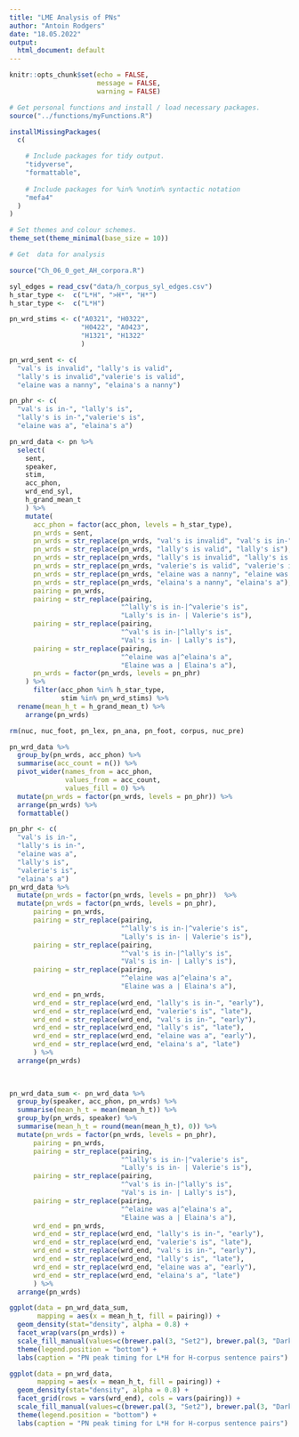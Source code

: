 ```yaml
---
title: "LME Analysis of PNs"
author: "Antoin Rodgers"
date: "18.05.2022"
output:
  html_document: default
---
```


```r
knitr::opts_chunk$set(echo = FALSE, 
                      message = FALSE,
                      warning = FALSE)

# Get personal functions and install / load necessary packages.
source("../functions/myFunctions.R")

installMissingPackages(
  c(

    # Include packages for tidy output.
    "tidyverse",
    "formattable",
    
    # Include packages for %in% %notin% syntactic notation
    "mefa4"
  )
)

# Set themes and colour schemes.
theme_set(theme_minimal(base_size = 10))
```


```r
# Get  data for analysis

source("Ch_06_0_get_AH_corpora.R")

syl_edges = read_csv("data/h_corpus_syl_edges.csv")
h_star_type <-  c("L*H", ">H*", "H*")
h_star_type <-  c("L*H")

pn_wrd_stims <- c("A0321", "H0322",
                  "H0422", "A0423",
                  "H1321", "H1322"
                  )

pn_wrd_sent <- c(
  "val's is invalid", "lally's is valid",
  "lally's is invalid","valerie's is valid",
  "elaine was a nanny", "elaina's a nanny")

pn_phr <- c(
  "val's is in-", "lally's is",
  "lally's is in-","valerie's is",
  "elaine was a", "elaina's a")

pn_wrd_data <- pn %>%
  select(
    sent,
    speaker,
    stim,
    acc_phon,
    wrd_end_syl,
    h_grand_mean_t
    ) %>%
    mutate(
      acc_phon = factor(acc_phon, levels = h_star_type),
      pn_wrds = sent,
      pn_wrds = str_replace(pn_wrds, "val's is invalid", "val's is in-"),
      pn_wrds = str_replace(pn_wrds, "lally's is valid", "lally's is"),
      pn_wrds = str_replace(pn_wrds, "lally's is invalid", "lally's is in-"),
      pn_wrds = str_replace(pn_wrds, "valerie's is valid", "valerie's is"),
      pn_wrds = str_replace(pn_wrds, "elaine was a nanny", "elaine was a"),
      pn_wrds = str_replace(pn_wrds, "elaina's a nanny", "elaina's a"),
      pairing = pn_wrds,
      pairing = str_replace(pairing,
                            "^lally's is in-|^valerie's is",
                            "Lally's is in- | Valerie's is"),      
      pairing = str_replace(pairing,
                            "^val's is in-|^lally's is",
                            "Val's is in- | Lally's is"),
      pairing = str_replace(pairing,
                            "^elaine was a|^elaina's a",
                            "Elaine was a | Elaina's a"),
      pn_wrds = factor(pn_wrds, levels = pn_phr)
    ) %>% 
      filter(acc_phon %in% h_star_type,
             stim %in% pn_wrd_stims) %>% 
  rename(mean_h_t = h_grand_mean_t) %>% 
    arrange(pn_wrds)

rm(nuc, nuc_foot, pn_lex, pn_ana, pn_foot, corpus, nuc_pre)

```

```r
pn_wrd_data %>%
  group_by(pn_wrds, acc_phon) %>% 
  summarise(acc_count = n()) %>% 
  pivot_wider(names_from = acc_phon,
              values_from = acc_count,
              values_fill = 0) %>% 
  mutate(pn_wrds = factor(pn_wrds, levels = pn_phr)) %>% 
  arrange(pn_wrds) %>%
  formattable()
```

```r

pn_phr <- c(
  "val's is in-",
  "lally's is in-",
  "elaine was a",
  "lally's is",
  "valerie's is",
  "elaina's a")
pn_wrd_data %>%   
  mutate(pn_wrds = factor(pn_wrds, levels = pn_phr))  %>% 
  mutate(pn_wrds = factor(pn_wrds, levels = pn_phr),
      pairing = pn_wrds,
      pairing = str_replace(pairing,
                            "^lally's is in-|^valerie's is",
                            "Lally's is in- | Valerie's is"),      
      pairing = str_replace(pairing,
                            "^val's is in-|^lally's is",
                            "Val's is in- | Lally's is"),
      pairing = str_replace(pairing,
                            "^elaine was a|^elaina's a",
                            "Elaine was a | Elaina's a"),
      wrd_end = pn_wrds,
      wrd_end = str_replace(wrd_end, "lally's is in-", "early"),      
      wrd_end = str_replace(wrd_end, "valerie's is", "late"),      
      wrd_end = str_replace(wrd_end, "val's is in-", "early"),
      wrd_end = str_replace(wrd_end, "lally's is", "late"),
      wrd_end = str_replace(wrd_end, "elaine was a", "early"),
      wrd_end = str_replace(wrd_end, "elaina's a", "late")
      ) %>% 
  arrange(pn_wrds)

                       
  
pn_wrd_data_sum <- pn_wrd_data %>%
  group_by(speaker, acc_phon, pn_wrds) %>%
  summarise(mean_h_t = mean(mean_h_t)) %>% 
  group_by(pn_wrds, speaker) %>%
  summarise(mean_h_t = round(mean(mean_h_t), 0)) %>% 
  mutate(pn_wrds = factor(pn_wrds, levels = pn_phr),
      pairing = pn_wrds,
      pairing = str_replace(pairing,
                            "^lally's is in-|^valerie's is",
                            "Lally's is in- | Valerie's is"),      
      pairing = str_replace(pairing,
                            "^val's is in-|^lally's is",
                            "Val's is in- | Lally's is"),
      pairing = str_replace(pairing,
                            "^elaine was a|^elaina's a",
                            "Elaine was a | Elaina's a"),
      wrd_end = pn_wrds,
      wrd_end = str_replace(wrd_end, "lally's is in-", "early"),      
      wrd_end = str_replace(wrd_end, "valerie's is", "late"),      
      wrd_end = str_replace(wrd_end, "val's is in-", "early"),
      wrd_end = str_replace(wrd_end, "lally's is", "late"),
      wrd_end = str_replace(wrd_end, "elaine was a", "early"),
      wrd_end = str_replace(wrd_end, "elaina's a", "late")
      ) %>% 
  arrange(pn_wrds)

```



```r
ggplot(data = pn_wrd_data_sum,
       mapping = aes(x = mean_h_t, fill = pairing)) +
  geom_density(stat="density", alpha = 0.8) +
  facet_wrap(vars(pn_wrds)) +
  scale_fill_manual(values=c(brewer.pal(3, "Set2"), brewer.pal(3, "Dark2")), name=NULL) +
  theme(legend.position = "bottom") +
  labs(caption = "PN peak timing for L*H for H-corpus sentence pairs")

ggplot(data = pn_wrd_data,
       mapping = aes(x = mean_h_t, fill = pairing)) +
  geom_density(stat="density", alpha = 0.8) +
  facet_grid(rows = vars(wrd_end), cols = vars(pairing)) +
  scale_fill_manual(values=c(brewer.pal(3, "Set2"), brewer.pal(3, "Dark2")), name=NULL) +
  theme(legend.position = "bottom") +
  labs(caption = "PN peak timing for L*H for H-corpus sentence pairs")
```
